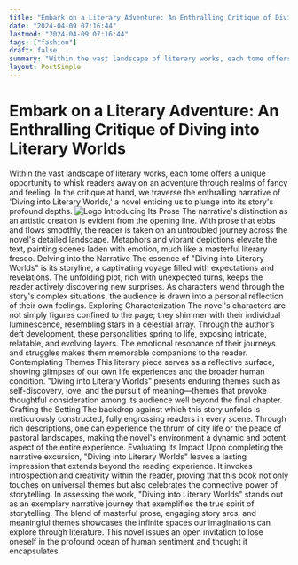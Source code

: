 ```yaml
---
title: "Embark on a Literary Adventure: An Enthralling Critique of Diving into Literary Worlds"
date: "2024-04-09 07:16:44"
lastmod: "2024-04-09 07:16:44"
tags: ["fashion"]
draft: false
summary: "Within the vast landscape of literary works, each tome offers a unique opportunity to whisk readers away on an adventure through realms of fancy and feeling. In the critique at hand, we traverse the enthralling narrative of 'Diving into Literary Worlds,' a novel enticing us to plunge into its story's profound depths."
layout: PostSimple
---
```

# Embark on a Literary Adventure: An Enthralling Critique of Diving into Literary Worlds
Within the vast landscape of literary works, each tome offers a unique opportunity to whisk readers away on an adventure through realms of fancy and feeling. In the critique at hand, we traverse the enthralling narrative of 'Diving into Literary Worlds,' a novel enticing us to plunge into its story's profound depths.
<img alt="Logo" src="https://cdn.seniorsselection.com/src_image/172caf9d28bea95e2f09ee2c765ee1a9.webp"/>
Introducing Its Prose
The narrative's distinction as an artistic creation is evident from the opening line. With prose that ebbs and flows smoothly, the reader is taken on an untroubled journey across the novel's detailed landscape. Metaphors and vibrant depictions elevate the text, painting scenes laden with emotion, much like a masterful literary fresco.
Delving into the Narrative
The essence of "Diving into Literary Worlds" is its storyline, a captivating voyage filled with expectations and revelations. The unfolding plot, rich with unexpected turns, keeps the reader actively discovering new surprises. As characters wend through the story's complex situations, the audience is drawn into a personal reflection of their own feelings.
Exploring Characterization
The novel's characters are not simply figures confined to the page; they shimmer with their individual luminescence, resembling stars in a celestial array. Through the author’s deft development, these personalities spring to life, exposing intricate, relatable, and evolving layers. The emotional resonance of their journeys and struggles makes them memorable companions to the reader.
Contemplating Themes
This literary piece serves as a reflective surface, showing glimpses of our own life experiences and the broader human condition. "Diving into Literary Worlds" presents enduring themes such as self-discovery, love, and the pursuit of meaning—themes that provoke thoughtful consideration among its audience well beyond the final chapter.
Crafting the Setting
The backdrop against which this story unfolds is meticulously constructed, fully engrossing readers in every scene. Through rich descriptions, one can experience the thrum of city life or the peace of pastoral landscapes, making the novel's environment a dynamic and potent aspect of the entire experience.
Evaluating Its Impact
Upon completing the narrative excursion, "Diving into Literary Worlds" leaves a lasting impression that extends beyond the reading experience. It invokes introspection and creativity within the reader, proving that this book not only touches on universal themes but also celebrates the connective power of storytelling.
In assessing the work, "Diving into Literary Worlds" stands out as an exemplary narrative journey that exemplifies the true spirit of storytelling. The blend of masterful prose, engaging story arcs, and meaningful themes showcases the infinite spaces our imaginations can explore through literature. This novel issues an open invitation to lose oneself in the profound ocean of human sentiment and thought it encapsulates.
        